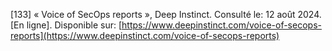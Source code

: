 \[133\]	« Voice of SecOps reports », Deep Instinct. Consulté le: 12 août 2024\. \[En ligne\]. Disponible sur: [https://www.deepinstinct.com/voice-of-secops-reports](https://www.deepinstinct.com/voice-of-secops-reports)